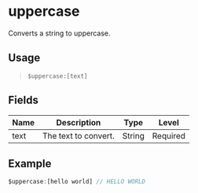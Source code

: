 # uppercase
Converts a string to uppercase.

## Usage
> `$uppercase:[text]`

## Fields
| Name  | Description           | Type   | Level    |
| ----- | --------------------- | ------ | -------- |
| text  | The text to convert.  | String | Required |

## Example
```js
$uppercase:[hello world] // HELLO WORLD
```